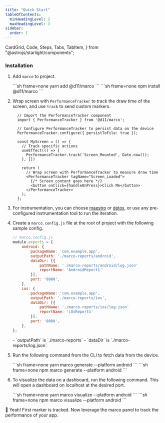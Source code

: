 ```yaml
---
title: "Quick Start"
tableOfContents:
  minHeadingLevel: 2
  maxHeadingLevel: 3
sidebar:
  order: 1
---
```


  CardGrid,
  Code,
  Steps,
  Tabs,
  TabItem,
} from "@astrojs/starlight/components";

### Installation

<Steps>

1. Add `marco` to project.

    <Tabs syncKey="package-manager">
      <TabItem label="yarn" icon="seti:yarn">
        ```sh frame=none
        yarn add @d11/marco
        ```
      </TabItem>
      <TabItem label="npm" icon="seti:npm">
        ```sh frame=none
        npm install @d11/marco
        ```
      </TabItem>
    </Tabs>

2. Wrap screen with `PerformanceTracker` to track the draw time of the screen, and use `track` to send custom markers.

    ```tsx
      // Import the PerformanceTracker component
      import { PerformanceTracker } from '@d11/marco';

      // Configure PerformanceTracker to persist data on the device
      PerformanceTracker.configure({ persistToFile: true });

      const MyScreen = () => {
        // Track specific actions
        useEffect(() => {
          PerformanceTracker.track('Screen_Mounted', Date.now());
        }, [])

        return (
          // Wrap screen with PerformanceTracker to measure draw time
          <PerformanceTracker tagName="Screen_Loaded">
            {/* Screen content goes here */}
            <button onClick={handleOnPress}>Click Me</button>
          </PerformanceTracker>
        );
      };
    ```

3. For instrumentation, you can choose [maestro](https://maestro.mobile.dev/platform-support/react-native) or [detox](https://wix.github.io/Detox/), or use any pre-configured instrumentation tool to run the iteration. 

4. Create a `marco.config.js` file at the root of project with the following sample config.

    ```js collapse={4-7, 10-13}
    // marco.config.js
    module.exports = {
    	android: {
    		packageName: 'com.example.app',
    		outputPath: './marco-reports/android',
    		dataDir: [{
    			pathName: './marco-reports/android/log.json'
    			reportName: 'AndroidReport1'
    		}],
    		port: '8080',
    	},
    	ios: {
    		packageName: 'com.example.app',
    		outputPath: './marco-reports/ios',
    		dataDir: [{
    			pathName: './marco-reports/ios/log.json'
    			reportName: 'iOsReport1'
    		}],
    		port: '8080',
    	},
    };
    ```

    <Aside type="note" title="Defaults">
      - `outputPath` is `./marco-reports`
      - `dataDir` is `./marco-reports/log.json`
    </Aside>

5. Run the following command from the CLI to fetch data from the device.

      <Tabs syncKey="package-manager">
      <TabItem label="yarn" icon="seti:yarn">
        ```sh frame=none
        yarn marco generate --platform android
        ```
      </TabItem>
      <TabItem label="npm" icon="seti:npm">
        ```sh frame=none
        npm marco generate --platform android
        ```
      </TabItem>
    </Tabs>

6. To visualize the data on a dashboard, run the following command. This will open a dashboard on localhost at the desired port.

      <Tabs syncKey="package-manager">
      <TabItem label="yarn" icon="seti:yarn">
        ```sh frame=none
        yarn marco visualize --platform android
        ```
      </TabItem>
      <TabItem label="npm" icon="seti:npm">
        ```sh frame=none
        npm marco visualize --platform android
        ```
      </TabItem>
    </Tabs>
</Steps>

🎉 Yeah! First marker is tracked. Now leverage the marco panel to track the performance of your app.

